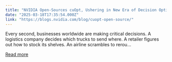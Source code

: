 ```yaml
---
title: "NVIDIA Open-Sources cuOpt, Ushering in New Era of Decision Optimization"
date: "2025-03-18T17:35:54.000Z"
link: "https://blogs.nvidia.com/blog/cuopt-open-source/"
---
```


Every second, businesses worldwide are making critical decisions. A logistics company decides which trucks to send where. A retailer figures out how to stock its shelves. An airline scrambles to rerou...

[Read more](https://blogs.nvidia.com/blog/cuopt-open-source/)
